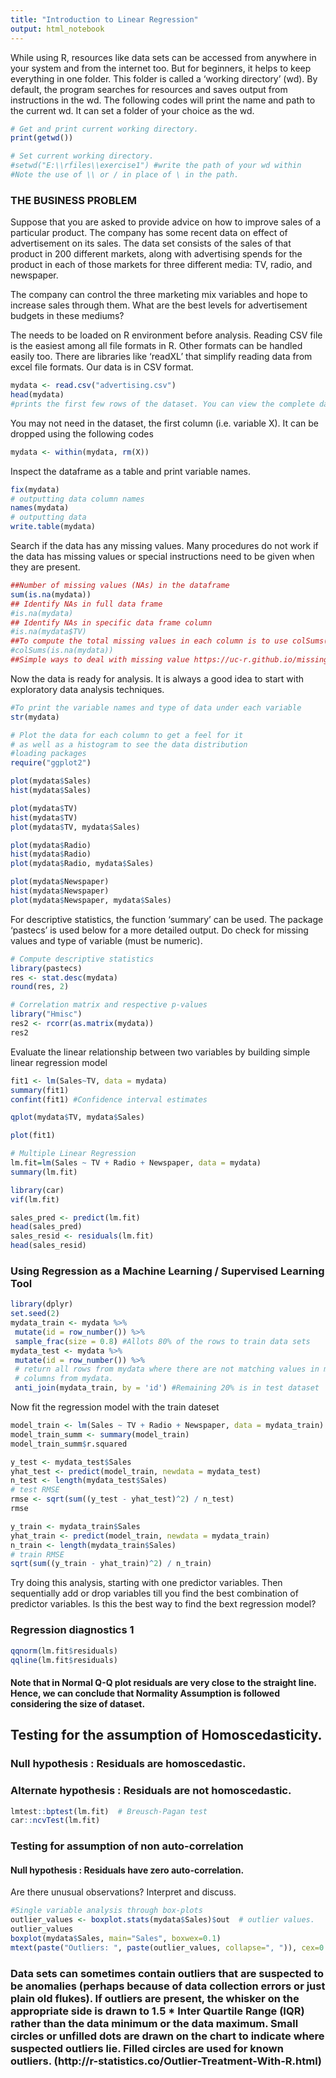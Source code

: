 ---
title: "Introduction to Linear Regression"
output: html_notebook
---

While using R, resources like data sets can be accessed from anywhere in your system and from the internet too. But for beginners, it helps to keep everything in one folder. This folder is called a 'working directory' (wd). By default, the program searches for resources and saves output from instructions in the wd. The following codes will print the name and path to the current wd. It can set a folder of your choice as the wd.   


```{r}
# Get and print current working directory.
print(getwd())

# Set current working directory.
#setwd("E:\\rfiles\\exercise1") #write the path of your wd within 
#Note the use of \\ or / in place of \ in the path.
```
### THE BUSINESS PROBLEM  
Suppose that you are asked to provide advice on how to improve sales of a particular product. The company has some recent data on effect of advertisement on its sales. The data set consists of the sales of that product in 200 different markets, along with advertising spends for the product in each of those markets for three different media: TV, radio, and newspaper.   

The company can control the three marketing mix variables and hope to increase sales through them. What are the best levels for advertisement budgets in these mediums?   


The needs to be loaded on R environment before analysis. Reading CSV file is the easiest among all file formats in R. Other formats can be handled easily too. There are libraries like 'readXL' that simplify reading data from excel file formats. Our data is in CSV format.  

```{r}
mydata <- read.csv("advertising.csv")
head(mydata) 
#prints the first few rows of the dataset. You can view the complete dataset on a spreadsheet by double clicking on the file name in the environment window
```
You may not need in the dataset, the first column (i.e. variable X). It can be dropped using the following codes 

```{r}
mydata <- within(mydata, rm(X))
```
Inspect the dataframe as a table and print variable names. 
```{r}
fix(mydata)
# outputting data column names
names(mydata)
# outputting data
write.table(mydata)
```
Search if the data has any missing values. Many procedures do not work if the data has missing values or special instructions need to be given when they are present.
```{r}
##Number of missing values (NAs) in the dataframe
sum(is.na(mydata))
## Identify NAs in full data frame
#is.na(mydata)
## Identify NAs in specific data frame column
#is.na(mydata$TV)
##To compute the total missing values in each column is to use colSums()
#colSums(is.na(mydata))
##Simple ways to deal with missing value https://uc-r.github.io/missing_values 
```
Now the data is ready for analysis. It is always a good idea to start with exploratory data analysis techniques. 
```{r}
#To print the variable names and type of data under each variable
str(mydata)
```
```{r}
# Plot the data for each column to get a feel for it
# as well as a histogram to see the data distribution
#loading packages
require("ggplot2")

plot(mydata$Sales)
hist(mydata$Sales)

plot(mydata$TV)
hist(mydata$TV)
plot(mydata$TV, mydata$Sales)

plot(mydata$Radio)
hist(mydata$Radio)
plot(mydata$Radio, mydata$Sales)

plot(mydata$Newspaper)
hist(mydata$Newspaper)
plot(mydata$Newspaper, mydata$Sales)
```

For descriptive statistics, the function 'summary' can be used. The package 'pastecs' is used below for a more detailed output. Do check for missing values and type of variable (must be numeric). 
```{r}
# Compute descriptive statistics
library(pastecs)
res <- stat.desc(mydata)
round(res, 2)
```

```{r}
# Correlation matrix and respective p-values
library("Hmisc")
res2 <- rcorr(as.matrix(mydata))
res2
```


Evaluate the linear relationship between two variables by building simple linear regression model
```{r}
fit1 <- lm(Sales~TV, data = mydata)
summary(fit1)
confint(fit1) #Confidence interval estimates

qplot(mydata$TV, mydata$Sales)

plot(fit1)
```

```{r}
# Multiple Linear Regression
lm.fit=lm(Sales ~ TV + Radio + Newspaper, data = mydata)
summary(lm.fit)
```

```{r}
library(car)
vif(lm.fit)
```

```{r}
sales_pred <- predict(lm.fit)
head(sales_pred)
sales_resid <- residuals(lm.fit)
head(sales_resid)

```


### Using Regression as a Machine Learning / Supervised Learning Tool
```{r}
library(dplyr)
set.seed(2)
mydata_train <- mydata %>%
 mutate(id = row_number()) %>%
 sample_frac(size = 0.8) #Allots 80% of the rows to train data sets
mydata_test <- mydata %>%
 mutate(id = row_number()) %>%
 # return all rows from mydata where there are not matching values in mydata_train, keeping just
 # columns from mydata.
 anti_join(mydata_train, by = 'id') #Remaining 20% is in test dataset
```

Now fit the regression model with the train dateset
```{r}
model_train <- lm(Sales ~ TV + Radio + Newspaper, data = mydata_train)
model_train_summ <- summary(model_train)
model_train_summ$r.squared
```

```{r}
y_test <- mydata_test$Sales
yhat_test <- predict(model_train, newdata = mydata_test)
n_test <- length(mydata_test$Sales)
# test RMSE
rmse <- sqrt(sum((y_test - yhat_test)^2) / n_test)
rmse
```

```{r}
y_train <- mydata_train$Sales
yhat_train <- predict(model_train, newdata = mydata_train)
n_train <- length(mydata_train$Sales)
# train RMSE
sqrt(sum((y_train - yhat_train)^2) / n_train)
```
Try doing this analysis, starting with one predictor variables. Then sequentially add or drop variables till you find the best combination of predictor variables. Is this the best way to find the bext regression model?


### Regression diagnostics 1

```{r}
qqnorm(lm.fit$residuals)
qqline(lm.fit$residuals)

```
#### Note that in Normal Q-Q plot residuals are very close to the straight line. Hence, we can conclude that Normality Assumption is followed considering the size of dataset.

## Testing for the assumption of Homoscedasticity. 
### Null hypothesis : Residuals are homoscedastic.
### Alternate hypothesis : Residuals are not homoscedastic.

```{r}
lmtest::bptest(lm.fit)  # Breusch-Pagan test
car::ncvTest(lm.fit)
```

### Testing for assumption of non auto-correlation
#### Null hypothesis : Residuals have zero auto-correlation.


Are there unusual observations? Interpret and discuss.

```{r}
#Single variable analysis through box-plots
outlier_values <- boxplot.stats(mydata$Sales)$out  # outlier values.
outlier_values
boxplot(mydata$Sales, main="Sales", boxwex=0.1)
mtext(paste("Outliers: ", paste(outlier_values, collapse=", ")), cex=0.6)
```
### Data sets can sometimes contain outliers that are suspected to be anomalies (perhaps because of data collection errors or just plain old flukes). If outliers are present, the whisker on the appropriate side is drawn to 1.5 * Inter Quartile Range (IQR) rather than the data minimum or the data maximum. Small circles or unfilled dots are drawn on the chart to indicate where suspected outliers lie. Filled circles are used for known outliers. (http://r-statistics.co/Outlier-Treatment-With-R.html)
